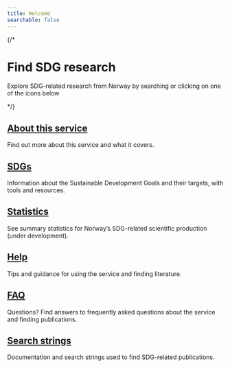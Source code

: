 ```yaml
---
title: Welcome
searchable: false
---
```



<div className="flex flex-col items-center justify-center mt-10 mb-8 gap-5"> 
  <SDGEng className="text-black dark:text-white my-3 w-3/4 center" />
</div>

{/*
    <h1 className="text-center font-extrabold text-3xl sm:text-5xl md:text-5xl lg:text-6xl">Find SDG research</h1>
    <p className="text-center text-lg sm:text-xl md:text-xl lg:text-2xl">Explore SDG-related research from Norway by searching or clicking on one of the icons below</p>
*/}

<div className="flex flex-col">
  <HomeSearchBox />

  <Goals />

  <Features>
    <Feature>
      <h2 className="text-center text-xl font-bold">
        <a href='/om/om-tjenesten'>About this service</a>
      </h2>
      <p className="text-center">
        Find out more about this service and what it covers.
      </p>
    </Feature>
    <Feature>
      <h2 className="text-center text-xl font-bold">
        <a href='/om/om-baerekraftsmalene'>SDGs</a>
      </h2>
      <p className="text-center">
        Information about the Sustainable Development Goals and their targets, with tools and resources.
      </p>
    </Feature>
    <Feature>
      <h2 className="text-center text-xl font-bold">
        <a href='/statistikk/om-statistikk'>Statistics</a>
      </h2>
      <p className="text-center">
        See summary statistics for Norway’s SDG-related scientific production (under development).
      </p>
    </Feature>
    <Feature>
      <h2 className="text-center text-xl font-bold">
        <a href='/hjelp/sokehjelp'>Help</a>
      </h2>
      <p className="text-center">
        Tips and guidance for using the service and finding literature.
      </p>
    </Feature>
    <Feature>
      <h2 className="text-center text-xl font-bold">
        <a href='/hjelp/ofte-stilte-sporsmal'>FAQ</a>
      </h2>
      <p className="text-center">
        Questions? Find answers to frequently asked questions about the service and finding publications.
      </p>
    </Feature>
    <Feature>
      <h2 className="text-center text-xl font-bold">
        <a href='/om/sokestreng/introduksjon'>Search strings</a>
      </h2>
      <p className="text-center">
        Documentation and search strings used to find SDG-related publications.
      </p>
    </Feature>
  </Features>
</div>

